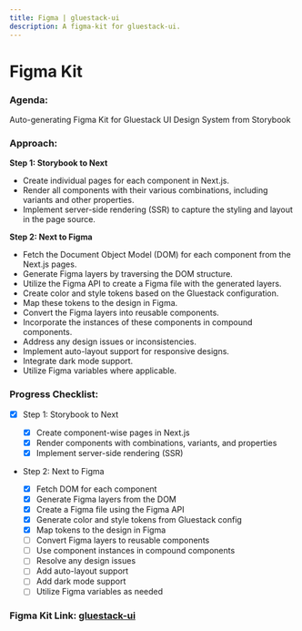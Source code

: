 ```yaml
---
title: Figma | gluestack-ui
description: A figma-kit for gluestack-ui.
---
```



<Meta title="More/Figma" />

# Figma Kit

### Agenda:

Auto-generating Figma Kit for Gluestack UI Design System from Storybook

### Approach:

**Step 1: Storybook to Next**

- Create individual pages for each component in Next.js.
- Render all components with their various combinations, including variants and other properties.
- Implement server-side rendering (SSR) to capture the styling and layout in the page source.

**Step 2: Next to Figma**

- Fetch the Document Object Model (DOM) for each component from the Next.js pages.
- Generate Figma layers by traversing the DOM structure.
- Utilize the Figma API to create a Figma file with the generated layers.
- Create color and style tokens based on the Gluestack configuration.
- Map these tokens to the design in Figma.
- Convert the Figma layers into reusable components.
- Incorporate the instances of these components in compound components.
- Address any design issues or inconsistencies.
- Implement auto-layout support for responsive designs.
- Integrate dark mode support.
- Utilize Figma variables where applicable.

### Progress Checklist:

- [x] Step 1: Storybook to Next

  - [x] Create component-wise pages in Next.js
  - [x] Render components with combinations, variants, and properties
  - [x] Implement server-side rendering (SSR)

- Step 2: Next to Figma

  - [x] Fetch DOM for each component
  - [x] Generate Figma layers from the DOM
  - [x] Create a Figma file using the Figma API
  - [x] Generate color and style tokens from Gluestack config
  - [x] Map tokens to the design in Figma
  - [ ] Convert Figma layers to reusable components
  - [ ] Use component instances in compound components
  - [ ] Resolve any design issues
  - [ ] Add auto-layout support
  - [ ] Add dark mode support
  - [ ] Utilize Figma variables as needed

### Figma Kit Link: [gluestack-ui](https://www.figma.com/file/nhroALvUNddUSBaIPlpZQd/Untitled?type=design&node-id=1%3A2&mode=design&t=RRf7Q4ynm9UUn9qH-1)
